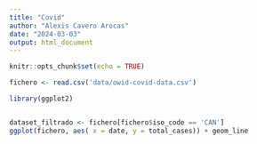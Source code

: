 ```yaml
---
title: "Covid"
author: "Alexis Cavero Arocas"
date: "2024-03-03"
output: html_document
---
```


```r
knitr::opts_chunk$set(echo = TRUE)
```

```r
fichero <- read.csv('data/owid-covid-data.csv')
```


```r

library(ggplot2)


dataset_filtrado <- fichero[fichero$iso_code == 'CAN']
ggplot(fichero, aes( x = date, y = total_cases)) + geom_line 




```

